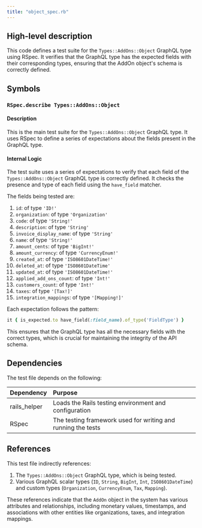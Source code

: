 ```yaml
---
title: "object_spec.rb"
---
```


## High-level description
This code defines a test suite for the `Types::AddOns::Object` GraphQL type using RSpec. It verifies that the GraphQL type has the expected fields with their corresponding types, ensuring that the AddOn object's schema is correctly defined.

## Symbols

### `RSpec.describe Types::AddOns::Object`
#### Description
This is the main test suite for the `Types::AddOns::Object` GraphQL type. It uses RSpec to define a series of expectations about the fields present in the GraphQL type.

#### Internal Logic
The test suite uses a series of expectations to verify that each field of the `Types::AddOns::Object` GraphQL type is correctly defined. It checks the presence and type of each field using the `have_field` matcher.

The fields being tested are:

1. `id`: of type `'ID!'`
2. `organization`: of type `'Organization'`
3. `code`: of type `'String!'`
4. `description`: of type `'String'`
5. `invoice_display_name`: of type `'String'`
6. `name`: of type `'String!'`
7. `amount_cents`: of type `'BigInt!'`
8. `amount_currency`: of type `'CurrencyEnum!'`
9. `created_at`: of type `'ISO8601DateTime!'`
10. `deleted_at`: of type `'ISO8601DateTime'`
11. `updated_at`: of type `'ISO8601DateTime!'`
12. `applied_add_ons_count`: of type `'Int!'`
13. `customers_count`: of type `'Int!'`
14. `taxes`: of type `'[Tax!]'`
15. `integration_mappings`: of type `'[Mapping!]'`

Each expectation follows the pattern:
```ruby
it { is_expected.to have_field(:field_name).of_type('FieldType') }
```

This ensures that the GraphQL type has all the necessary fields with the correct types, which is crucial for maintaining the integrity of the API schema.

## Dependencies
The test file depends on the following:

| Dependency | Purpose |
|:-----------|:--------|
| rails_helper | Loads the Rails testing environment and configuration |
| RSpec | The testing framework used for writing and running the tests |

## References
This test file indirectly references:

1. The `Types::AddOns::Object` GraphQL type, which is being tested.
2. Various GraphQL scalar types (`ID`, `String`, `BigInt`, `Int`, `ISO8601DateTime`) and custom types (`Organization`, `CurrencyEnum`, `Tax`, `Mapping`).

These references indicate that the `AddOn` object in the system has various attributes and relationships, including monetary values, timestamps, and associations with other entities like organizations, taxes, and integration mappings.